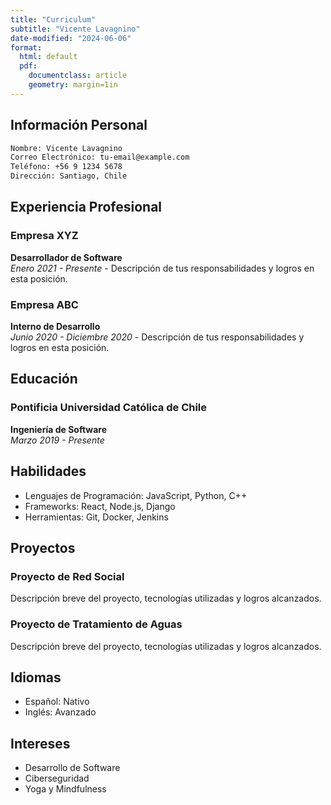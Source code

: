 ```yaml
---
title: "Curriculum"
subtitle: "Vicente Lavagnino"
date-modified: "2024-06-06"
format:
  html: default
  pdf: 
    documentclass: article
    geometry: margin=1in
---
```


## Información Personal
```bash
Nombre: Vicente Lavagnino
Correo Electrónico: tu-email@example.com
Teléfono: +56 9 1234 5678
Dirección: Santiago, Chile
```

## Experiencia Profesional
### Empresa XYZ
**Desarrollador de Software**  
*Enero 2021 - Presente*
- Descripción de tus responsabilidades y logros en esta posición.

### Empresa ABC
**Interno de Desarrollo**  
*Junio 2020 - Diciembre 2020*
- Descripción de tus responsabilidades y logros en esta posición.

## Educación
### Pontificia Universidad Católica de Chile
**Ingeniería de Software**  
*Marzo 2019 - Presente*

## Habilidades
- Lenguajes de Programación: JavaScript, Python, C++
- Frameworks: React, Node.js, Django
- Herramientas: Git, Docker, Jenkins

## Proyectos
### Proyecto de Red Social
Descripción breve del proyecto, tecnologías utilizadas y logros alcanzados.

### Proyecto de Tratamiento de Aguas
Descripción breve del proyecto, tecnologías utilizadas y logros alcanzados.

## Idiomas
- Español: Nativo
- Inglés: Avanzado

## Intereses
- Desarrollo de Software
- Ciberseguridad
- Yoga y Mindfulness
